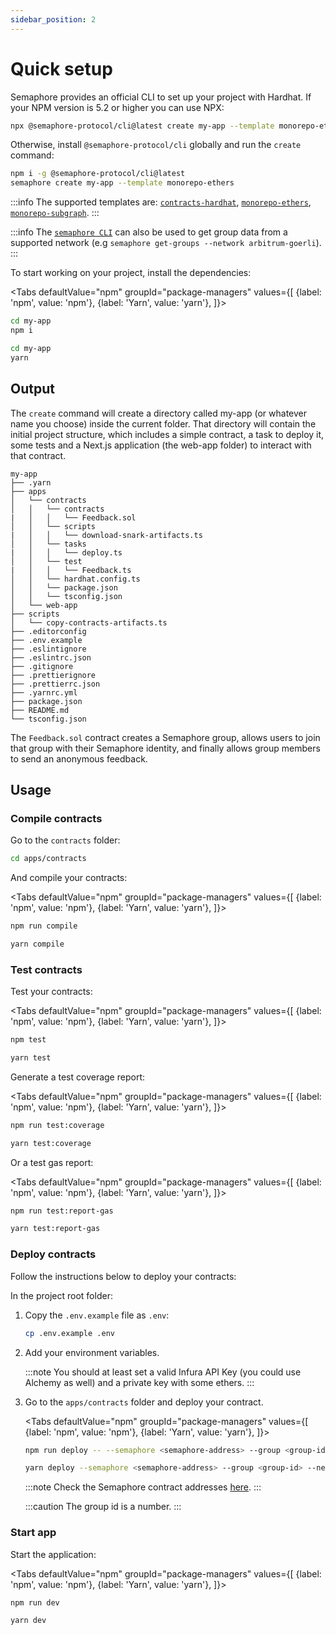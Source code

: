 ```yaml
---
sidebar_position: 2
---
```



# Quick setup

Semaphore provides an official CLI to set up your project with Hardhat. If your NPM version is 5.2 or higher you can use NPX:

```bash
npx @semaphore-protocol/cli@latest create my-app --template monorepo-ethers
```

Otherwise, install `@semaphore-protocol/cli` globally and run the `create` command:

```bash
npm i -g @semaphore-protocol/cli@latest
semaphore create my-app --template monorepo-ethers
```

:::info
The supported templates are: [`contracts-hardhat`](https://github.com/semaphore-protocol/semaphore/tree/main/packages/cli-template-contracts-hardhat), [`monorepo-ethers`](https://github.com/semaphore-protocol/semaphore/tree/main/packages/cli-template-monorepo-ethers), [`monorepo-subgraph`](https://github.com/semaphore-protocol/semaphore/tree/main/packages/cli-template-monorepo-subgraph).
:::

:::info
The [`semaphore CLI`](https://github.com/semaphore-protocol/semaphore/tree/main/packages/cli) can also be used to get group data from a supported network (e.g `semaphore get-groups --network arbitrum-goerli`).
:::

To start working on your project, install the dependencies:

<Tabs
defaultValue="npm"
groupId="package-managers"
values={[
{label: 'npm', value: 'npm'},
{label: 'Yarn', value: 'yarn'},
]}>
<TabItem value="npm">

```bash
cd my-app
npm i
```

</TabItem>
<TabItem value="yarn">

```bash
cd my-app
yarn
```

</TabItem>
</Tabs>

## Output

The `create` command will create a directory called my-app (or whatever name you choose) inside the current folder. That directory will contain the initial project structure, which includes a simple contract, a task to deploy it, some tests and a Next.js application (the web-app folder) to interact with that contract.

```
my-app
├── .yarn
├── apps
│   └── contracts
│   │   └── contracts
|   │   │   └── Feedback.sol
│   │   └── scripts
|   │   │   └── download-snark-artifacts.ts
│   │   └── tasks
|   │   │   └── deploy.ts
│   │   └── test
|   │   │   └── Feedback.ts
│   │   └── hardhat.config.ts
│   │   └── package.json
│   │   └── tsconfig.json
│   └── web-app
├── scripts
│   └── copy-contracts-artifacts.ts
├── .editorconfig
├── .env.example
├── .eslintignore
├── .eslintrc.json
├── .gitignore
├── .prettierignore
├── .prettierrc.json
├── .yarnrc.yml
├── package.json
├── README.md
└── tsconfig.json
```

The `Feedback.sol` contract creates a Semaphore group, allows users to join that group with their Semaphore identity, and finally allows group members to send an anonymous feedback. 

## Usage

### Compile contracts

Go to the `contracts` folder:

```bash
cd apps/contracts
```

And compile your contracts:

<Tabs
defaultValue="npm"
groupId="package-managers"
values={[
{label: 'npm', value: 'npm'},
{label: 'Yarn', value: 'yarn'},
]}>
<TabItem value="npm">

```bash
npm run compile
```

</TabItem>
<TabItem value="yarn">

```bash
yarn compile
```

</TabItem>
</Tabs>

### Test contracts

Test your contracts:

<Tabs
defaultValue="npm"
groupId="package-managers"
values={[
{label: 'npm', value: 'npm'},
{label: 'Yarn', value: 'yarn'},
]}>
<TabItem value="npm">

```bash
npm test
```

</TabItem>
<TabItem value="yarn">

```bash
yarn test
```

</TabItem>
</Tabs>

Generate a test coverage report:

<Tabs
defaultValue="npm"
groupId="package-managers"
values={[
{label: 'npm', value: 'npm'},
{label: 'Yarn', value: 'yarn'},
]}>
<TabItem value="npm">

```bash
npm run test:coverage
```

</TabItem>
<TabItem value="yarn">

```bash
yarn test:coverage
```

</TabItem>
</Tabs>

Or a test gas report:

<Tabs
defaultValue="npm"
groupId="package-managers"
values={[
{label: 'npm', value: 'npm'},
{label: 'Yarn', value: 'yarn'},
]}>
<TabItem value="npm">

```bash
npm run test:report-gas
```

</TabItem>
<TabItem value="yarn">

```bash
yarn test:report-gas
```

</TabItem>
</Tabs>

### Deploy contracts

Follow the instructions below to deploy your contracts:

In the project root folder:

1. Copy the `.env.example` file as `.env`:

    ```bash
    cp .env.example .env
    ```

2. Add your environment variables.

    :::note
    You should at least set a valid Infura API Key (you could use Alchemy as well) and a private key with some ethers.
    :::

3. Go to the `apps/contracts` folder and deploy your contract.

    <Tabs
    defaultValue="npm"
    groupId="package-managers"
    values={[
    {label: 'npm', value: 'npm'},
    {label: 'Yarn', value: 'yarn'},
    ]}>
    <TabItem value="npm">

    ```bash
    npm run deploy -- --semaphore <semaphore-address> --group <group-id> --network arbitrum-goerli
    ```

    </TabItem>
    <TabItem value="yarn">

    ```bash
    yarn deploy --semaphore <semaphore-address> --group <group-id> --network arbitrum-goerli
    ```

    </TabItem>
    </Tabs>

    :::note
    Check the Semaphore contract addresses [here](/docs/deployed-contracts).
    :::

    :::caution
    The group id is a number.
    :::

### Start app

Start the application:

<Tabs
defaultValue="npm"
groupId="package-managers"
values={[
{label: 'npm', value: 'npm'},
{label: 'Yarn', value: 'yarn'},
]}>
<TabItem value="npm">

```bash
npm run dev
```

</TabItem>
<TabItem value="yarn">

```bash
yarn dev
```

</TabItem>
</Tabs>
